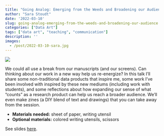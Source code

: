 ```yaml
---
title: "Going Analog: Emerging from the Weeds and Broadening our Audience"
author: "Sara Stoudt"
date: '2022-03-10'
slug: going-analog-emerging-from-the-weeds-and-broadening-our-audience
categories: ["Data Art"]
tags: ["data art", "teaching", "communication"]
description: ''
images:
  - /post/2022-03-10-sara.jpg
---
```


![](/post/2022-03-10-sara.jpg)

We could all use a break from our manuscripts (and our screens). Can thinking about our work in a new way help us re-energize? In this talk I’ll share some non-traditional data products that inspire me, some work I’ve been involved with inspired by these new mediums (including work with students), and some reflections about how expanding our sense of what “counts” as a research product can help us reach a broader audience. We’ll even make zines (a DIY blend of text and drawings) that you can take away from the session. 

+ **Materials needed:** sheet of paper, writing utensil
+ **Optional materials:** colored writing utensils, scissors

See slides [here](https://docs.google.com/presentation/d/1VLziZFXUtiYsI1c5vcT5wHrAqNuE6zVmb1n-eugPw8A/edit#slide=id.p).

